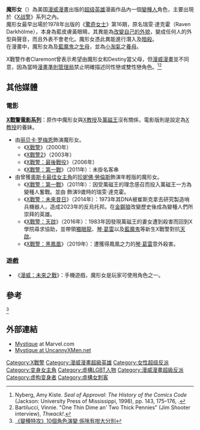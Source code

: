 {{expand|time=2016-05-30T11:56:38+00:00}}
{{noteTA
|T=zh-tw:魔形女; zh-hk:妖后 (漫威漫畫); 
|1=zh-tw:魔形女; zh-hk:妖后; 
}}
{{Infobox comics character
|image = Mystique (Jennifer Lawrence).jpg
|image_size = 250px
|converted=y
|caption=電影版《[[X战警|X战警]]》系列的年輕版本造型，由[[珍妮佛·勞倫斯|珍妮佛·勞倫斯]]飾演
|character_name=魔形女<br>{{lang|en|Mystique}}
|real_name=芮彣·達克霍
|species=[[變種人|變種人]]
|publisher=[[漫威漫畫|漫威漫畫]]
|debut=《[[驚奇女士|驚奇女士]]》#16（1978年4月）
|creators={{tsl|en|Dave Cockrum}}<br>{{tsl|en|Chris Claremont}}
|alliances=
|aliases=
|powers=*变形
*超人等級的的反應與敏捷
*不會衰老
*高速癒合因子
}}
'''魔形女'''（{{lang-en|Mystique}}）為美国[[漫威漫畫|漫威漫畫]]出版的[[超级英雄|超级英雄]]漫画作品內一個[[變種人|變種人]]角色，主要出現於《[[X战警|X战警]]》系列之內。<br />

魔形女最早出場於1978年出版的《[[驚奇女士|驚奇女士]]》第16期，原名瑞雯·達克霍（Raven Darkhölme），本身為藍皮膚黃眼睛，其異能為[[變身|改變自己的外貌]]，變成任何人的外型與聲音，而且外表不會老化。魔形女憑此異能進行潛入及[[暗殺|暗殺]]。<br />

在漫畫中，魔形女為{{tsl|en|Graydon Creed|葛雷登·克里德}}及[[藍魔鬼|藍魔鬼]]之[[生母|生母]]，並為[[小淘氣|小淘氣]]之[[養母|養母]]。

X戰警作者Claremont曾表示希望由魔形女和Destiny當父母，但[[漫威漫畫|漫威漫畫]]並不同意，因為當時[[漫畫準則管理局|漫畫準則管理局]]禁止明確描述同性戀或雙性戀角色。<ref>Nyberg, Amy Kiste. ''Seal of Approval: The History of the Comics Code'' (Jackson: University Press of Mississippi, 1998), pp. 143, 175–176, {{ISBN|0-87805-975-X}}.</ref><ref>Bartilucci, Vinnie. "One Thin Dime an' Two Thick Pennies" (Jim Shooter interview), ''Thwack!''.</ref>

==其他媒體==
===電影===
'''[[X戰警電影系列|X戰警電影系列]]'''：原作中魔形女與[[X教授|X教授]]及[[萬磁王|萬磁王]]沒有關係，電影版則是設定為[[X教授|X教授]]的養妹。
*由[[丽贝卡·罗梅恩|丽贝卡·罗梅恩]]飾演魔形女。
**《[[X戰警_(電影)|X戰警]]》（2000年）
**《[[X戰警2|X戰警2]]》（2003年）
**《[[X戰警：最後戰役|X戰警：最後戰役]]》（2006年）
**《[[X戰警：第一戰|X戰警：第一戰]]》（2011年）：未掛名客串
*由曾獲[[奧斯卡最佳女主角|奧斯卡最佳女主角]]的[[珍妮佛·勞倫斯|珍妮佛·勞倫斯]]飾演年輕版的魔形女。
**《[[X戰警：第一戰|X戰警：第一戰]]》（2011年）：因受萬磁王的理念感召而投入萬磁王一方為變種人奮戰。並由{{link-en|摩根·莉莉|Morgan Lily}} 飾演9歲時的瑞雯·達克霍。
**《[[X戰警：未來昔日|X戰警：未來昔日]]》（2014年）：1973年其DNA被崔斯克拿去研究製造哨兵機器人，造成2023年的反烏托邦。在[[金鋼狼|金鋼狼]]改變歷史後成為變種人們所崇拜的英雄。
**《[[X戰警：天啟|X戰警：天啟]]》（2016年）：1983年因發現萬磁王的妻女遭到殺害而回到X學院尋求協助，並帶領[[獨眼龍_(漫威漫畫)|獨眼龍]]、[[琴·葛雷|琴·葛雷]]以及[[藍魔鬼|藍魔鬼]]等新生X戰警對抗[[啟示|天啟]]。
**《[[X戰警：黑鳳凰|X戰警：黑鳳凰]]》（2019年）：遭獲得鳳凰之力的[[琴·葛雷|琴·葛雷]]意外殺害。

===遊戲===
*《[[漫威：未來之戰|漫威：未來之戰]]》：手機遊戲，魔形女是玩家可使用角色之一。

==參考==
<ref>[http://blog.hkmovie6.com/%E9%9B%BB%E5%BD%B1%E7%86%B1%E8%A9%B1/%E8%AE%8A%E7%A8%AE%E7%89%B9%E6%94%BB-%E8%A7%92%E8%89%B2-%E4%B8%8D%E5%90%8C/ 《變種特攻》10個角色演變 係咪有咁大分別]</ref><references />

==外部連結==
* [http://www.marvel.com/universe/Mystique Mystique] at Marvel.com
* [http://uncannyxmen.net/characters/mystique Mystique at UncannyXMen.net]

{{X戰警}}
{{金鋼狼}}

{{DEFAULTSORT:Mystique}}
[[Category:X戰警|Category:X戰警]]
[[Category:漫威漫畫超級英雄|Category:漫威漫畫超級英雄]]
[[Category:女性超级反派|Category:女性超级反派]]
[[Category:变身女主角|Category:变身女主角]]
[[Category:虛構LGBT人物|Category:虛構LGBT人物]]
[[Category:漫威漫畫超級反派|Category:漫威漫畫超級反派]]
[[Category:虚构变身者|Category:虚构变身者]]
[[Category:虛構女刺客|Category:虛構女刺客]]